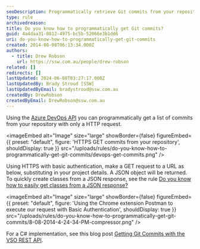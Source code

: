 ```yaml
---
seoDescription: Programmatically retrieve Git commits from your repository using Azure DevOps API with a simple HTTPS GET request.
type: rule
archivedreason:
title: Do you know how to programmatically get Git commits?
guid: 4a4daa31-0812-4975-bc5b-52066e3b1dd6
uri: do-you-know-how-to-programmatically-get-git-commits
created: 2014-08-08T06:13:34.000Z
authors:
  - title: Drew Robson
    url: https://ssw.com.au/people/drew-robson
related: []
redirects: []
lastUpdated: 2024-06-08T03:27:17.000Z
lastUpdatedBy: Brady Stroud [SSW]
lastUpdatedByEmail: bradystroud@ssw.com.au
createdBy: DrewRobson
createdByEmail: DrewRobson@ssw.com.au
---
```


Using the [Azure DevOps API](https://docs.microsoft.com/en-us/rest/api/azure/devops/git/commits/get-commits?view=azure-devops-rest-6.0) you can programmatically get a list of commits from your repository with only a HTTP request.


<imageEmbed
  alt="Image"
  size="large"
  showBorder={false}
  figureEmbed={{
    preset: "default",
    figure: 'HTTPS GET commits from your repository',
    shouldDisplay: true
  }}
  src="/uploads/rules/do-you-know-how-to-programmatically-get-git-commits/devops-get-commits.png"
/>

Using HTTPS with basic authentication, make a GET request to a URL as below, substituting in your project details. A JSON object will be returned. To quickly create classes from a JSON response, see the rule [Do you know how to easily get classes from a JSON response?](/do-you-know-how-to-easily-get-classes-from-a-json-response)


<imageEmbed
  alt="Image"
  size="large"
  showBorder={false}
  figureEmbed={{
    preset: "default",
    figure: 'Using the Chrome extension Postman to execute our request with Basic Authentication',
    shouldDisplay: true
  }}
  src="/uploads/rules/do-you-know-how-to-programmatically-get-git-commits/8-08-2014-4-24-34-PM-compressor.png"
/>

For a C# implementation, see this blog post [Getting Git Commits with the VSO REST API](http://blog.damianbrady.com.au/2014/09/02/getting-git-commits-with-the-vso-rest-api/).
